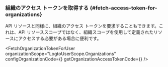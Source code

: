 

### 組織のアクセス トークンを取得する \{#fetch-access-token-for-organizations}

API リソースと同様に、組織のアクセス トークンを要求することもできます。これは、API リソーススコープではなく、組織スコープを使用して定義されたリソースにアクセスする必要がある場合に便利です。

<FetchOrganizationTokenForUser
  organizationScope="LogtoUserScope.Organizations"
  configOrganizationCode={<ConfigOrganizationCode />}
  getOrganizationAccessTokenCode={<GetOrganizationAccessTokenCode />}
/>
